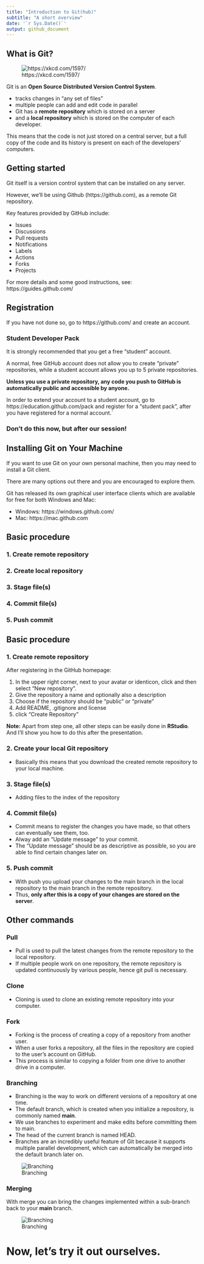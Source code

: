 ```yaml
---
title: "Introduction to Git(hub)"
subtitle: "A short overview"  
date: '`r Sys.Date()`'
output: github_document
---
```


## What is Git?

![https://xkcd.com/1597/](https://imgs.xkcd.com/comics/git.png)

[id]: https://xkcd.com/1597/

Git is an **Open Source Distributed Version Control System**.

*  tracks changes in "any set of files"
*  multiple people can add and edit code in parallel
*   Git has a **remote repository** which is stored on a server
*   and a **local repository** which is stored on the computer of each developer. 

This means that the code is not just stored on a central server, but a full copy of the code and its history is present on each of the developers’ computers.

## Getting started

Git itself is a version control system that can be installed on any server. 

However, we’ll be using Github (https://github.com), as a remote Git repository.

Key features provided by GitHub include:

*   Issues
*   Discussions
*   Pull requests
*   Notifications
*   Labels
*   Actions
*   Forks
*   Projects

For more details and some good instructions, see: https://guides.github.com/

## Registration

If you have not done so, go to https://github.com/ and create an account.

### Student Developer Pack

It is strongly recommended that you get a free “student” account. 

A normal, free GitHub account does not allow you to create “private” repositories, 
while a student account allows you up to 5 private repositories.

**Unless you use a private repository, any code you push to GitHub is automatically public and accessible by anyone.**

In order to extend your account to a student account, go to https://education.github.com/pack and register for a “student pack”, after you have registered for a normal account.´

### **Don't do this now, but after our session!**

## Installing Git on Your Machine

If you want to use Git on your own personal machine, then you may need to install a Git client. 

There are many options out there and you are encouraged to explore them.

Git has released its own graphical user interface clients which are available for free
for both Windows and Mac:

*  Windows: https://windows.github.com/
*  Mac: https://mac.github.com

## Basic procedure

### 1.  Create remote repository
### 2.  Create local repository
### 3.  Stage file(s)
### 4.  Commit file(s)
### 5.  Push commit

## Basic procedure

### 1. Create remote repository

After registering in the GitHub homepage:

1.  In the upper right corner, next to your avatar or identicon, click and then select "New repository".
1.  Give the repository a name and optionally also a description
1.  Choose if the repository should be "public" or "private"
1.  Add README, .gitignore and license
1.  click “Create Repository”

**Note:** Apart from step one, all other steps can be easily done in **RStudio**. And I'll show you how to do this after the presentation.

### 2. Create your local Git repository

*  Basically this means that you download the created remote repository to your local machine.

### 3. Stage file(s)

*  Adding files to the index of the repository

### 4. Commit file(s)

*  Commit means to register the changes you have made, so that others can eventually see them, too.
*  Alway add an "Update message" to your commit.
*  The "Update message" should be as descriptive as possible, so you are able to find certain changes later on.

### 5. Push commit

*  With push you upload your changes to the main branch in the local repository to the main branch in the remote repository.
*  Thus, **only after this is a copy of your changes are stored on the server**.

## Other commands

### Pull

*  Pull is used to pull the latest changes from the remote repository to the local repository. 
*  If multiple people work on one repository, the remote repository is updated continuously by various people, hence git pull is necessary.

### Clone

*  Cloning is used to clone an existing remote repository into your computer.

### Fork

*  Forking is the process of creating a copy of a repository from another user.
*  When a user forks a repository, all the files in the repository are copied to the user’s account on GitHub.
*  This process is similar to copying a folder from one drive to another drive in a computer. 

### Branching

*  Branching is the way to work on different versions of a repository at one time.
*  The default branch, which is created when you initialize a repository, is commonly named **main**. 
*  We use branches to experiment and make edits before committing them to main.
*  The head of the current branch is named HEAD. 
*  Branches are an incredibly useful feature of Git because it supports multiple parallel development, which can automatically be merged into the default branch later on.

![Branching](https://guides.github.com/activities/hello-world/branching.png)

### Merging

With merge you can bring the changes implemented within a sub-branch back to your **main** branch.

![Branching](https://guides.github.com/activities/hello-world/branching.png)

# Now, let's try it out ourselves.
